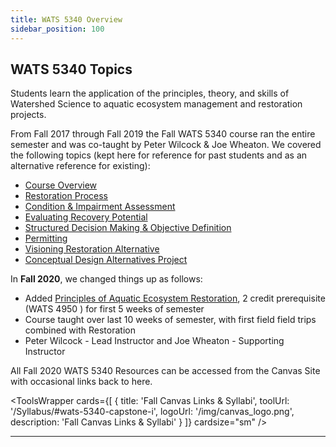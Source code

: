 ```yaml
---
title: WATS 5340 Overview
sidebar_position: 100
---
```


## WATS 5340 Topics

Students learn the application of the principles, theory, and skills of Watershed Science to aquatic ecosystem management and restoration projects.

From Fall 2017 through Fall 2019 the Fall WATS 5340 course ran the entire semester and was co-taught by Peter Wilcock & Joe Wheaton. We covered the following topics (kept here for reference for past students and as an alternative reference for existing): 

- [Course Overview](/Course_Topics/WATS_5340/Overview)
- [Restoration Process](/Course_Topics/WATS_5340/Restoration_Process)
- [Condition & Impairment Assessment](/Course_Topics/WATS_5340/Condition)
- [Evaluating Recovery Potential](/Course_Topics/WATS_5340/Recovery_Potential)
- [Structured Decision Making & Objective Definition](/Course_Topics/WATS_5340/SDM)
- [Permitting](/Course_Topics/WATS_5340/Permitting)
- [Visioning Restoration Alternative](/Course_Topics/WATS_5340/Visioning)
- [Conceptual Design Alternatives Project](/Course_Topics/WATS_5340/Project)

In **Fall 2020**, we changed things up as follows:
- Added  [Principles of Aquatic Ecosystem Restoration](https://usu.instructure.com/courses/595865), 2 credit prerequisite  (WATS 4950 ) for first 5 weeks of semester
- Course taught over last 10 weeks of semester, with first field field trips combined with Restoration 
- Peter Wilcock - Lead Instructor and Joe Wheaton - Supporting Instructor

All Fall 2020 WATS 5340 Resources can be accessed from the Canvas Site with occasional links back to here.




<ToolsWrapper
  cards={[
	{
	  title: 'Fall Canvas Links & Syllabi',
	  toolUrl: '/Syllabus/#wats-5340-capstone-i',
	  logoUrl: '/img/canvas_logo.png',
	  description: 'Fall Canvas Links & Syllabi'
	}
  ]}
  cardsize="sm"
/>

-----

